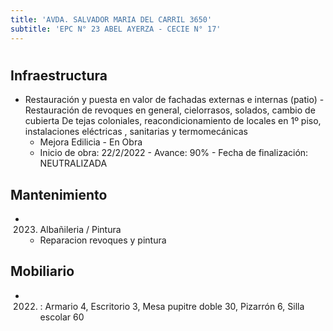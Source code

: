 ```yaml
---
title: 'AVDA. SALVADOR MARIA DEL CARRIL 3650'
subtitle: 'EPC N° 23 ABEL AYERZA - CECIE N° 17'
---
```


#
## Infraestructura

* Restauración y puesta en valor de fachadas externas e internas (patio) -
Restauración de revoques en general, cielorrasos, solados, cambio de cubierta
De tejas coloniales, reacondicionamiento de locales en 1º piso, instalaciones eléctricas , sanitarias y termomecánicas 
    + Mejora Edilicia - En Obra 
    + Inicio de obra: 22/2/2022 - Avance: 90% - Fecha de finalización: NEUTRALIZADA 






## Mantenimiento

*  (2023) Albañileria / Pintura 
    + Reparacion  revoques y pintura





## Mobiliario

*  (2022) : Armario 4, Escritorio 3, Mesa pupitre doble 30, Pizarrón 6, Silla escolar 60 



